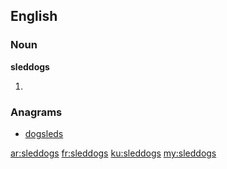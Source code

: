==English==

===Noun===
'''sleddogs'''

# {{plural of|[[sleddog]]}}

===Anagrams===
* [[dogsleds#English|dogsleds]]

[[ar:sleddogs]]
[[fr:sleddogs]]
[[ku:sleddogs]]
[[my:sleddogs]]